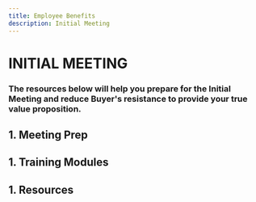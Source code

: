 ```yaml
---
title: Employee Benefits
description: Initial Meeting
---
```


# INITIAL MEETING

### The resources below will help you prepare for the Initial Meeting and reduce Buyer's resistance to provide your true value proposition.

## 1. **Meeting Prep**

## 1. **Training Modules**

## 1. **Resources**
